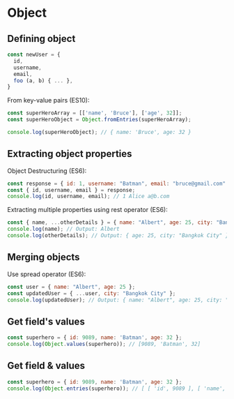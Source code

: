 # Object

## Defining object

```js
const newUser = {
  id,
  username,
  email,
  foo (a, b) { ... },
}
```

From key-value pairs (ES10):
```js
const superHeroArray = [['name', 'Bruce'], ['age', 32]];
const superHeroObject = Object.fromEntries(superHeroArray);

console.log(superHeroObject); // { name: 'Bruce', age: 32 }
```


## Extracting object properties

Object Destructuring (ES6):

```js
const response = { id: 1, username: "Batman", email: "bruce@gmail.com" };
const { id, username, email } = response;
console.log(id, username, email); // 1 Alice a@b.com
```

Extracting multiple properties using rest operator (ES6):

```js
const { name, ...otherDetails } = { name: "Albert", age: 25, city: "Bangkok City" };
console.log(name); // Output: Albert
console.log(otherDetails); // Output: { age: 25, city: "Bangkok City" }
```


## Merging objects

Use spread operator (ES6):

```js
const user = { name: "Albert", age: 25 };
const updatedUser = { ...user, city: "Bangkok City" };
console.log(updatedUser); // Output: { name: "Albert", age: 25, city: "Bangkok City" }
```


## Get field's values

```js
const superhero = { id: 9089, name: 'Batman', age: 32 };
console.log(Object.values(superhero)); // [9089, 'Batman', 32]
```

## Get field & values

```js
const superhero = { id: 9089, name: 'Batman', age: 32 };
console.log(Object.entries(superhero)); // [ [ 'id', 9089 ], [ 'name', 'Batman' ], [ 'age', 32 ] ]
```
